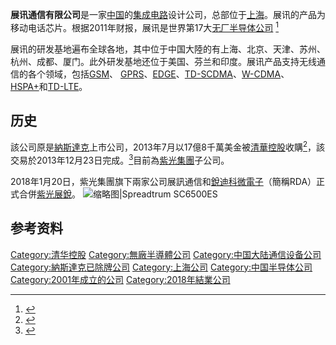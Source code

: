 {{NoteTA
|G1 = Communication
|G2 = Electronics
|G3 = IT
}}

{{Infobox company
| name         = 展讯通信有限公司
| company_name_en = Spreadtrum Communications, Inc.
| logo         =
| type         = [[子公司|子公司]]
| predecessor  = 
| successor    = [[紫光展銳|紫光展銳]]
| traded_as    = 
| location     = {{PRC}}[[上海市|上海市]]
| key_people   = 李力游 (President, CEO and Chairman)<br/>Scott Sandell (Lead Director of the Board)<ref>{{cite web |url=http://www.tradingmarkets.com/news/stock-alert/sprd_spreadtrum-appoints-president-and-ceo-dr-leo-li-as-the-new-chairman-of-the-board-and-scott-sandell--1114675.html |title=Spreadtrum Appoints President and CEO Dr. Leo Li as the New Chairman of the Board and Scott Sandell as the Lead Director |publisher=Trading Markets |accessdate=2010-03-08 }}{{dead link|date=2017年12月 |bot=InternetArchiveBot |fix-attempted=yes }}</ref>
| industry         = [[半导体|半导体]]
| products         = 
| services         = 
| foundation       = {{start date and age|2001|07|18}}
| defunct          = {{start date and age|2018|01|19}}
| revenue          = {{gain}} {{USD|3.46億|link=yes}}<small>(2010)</small><ref name="2010result">{{cite web |url=http://ir.spreadtrum.com/phoenix.zhtml?c=212408&p=irol-newsArticle&ID=1535758&highlight= |title=Spreadtrum Communications, Inc. Announces Fourth Quarter and Fiscal Year 2010 Results |publisher=Spreadtrum |accessdate=2011-03-08 |archive-date=2013-02-03 |archive-url=https://archive.is/20130203125516/http://ir.spreadtrum.com/phoenix.zhtml?c=212408&p=irol-newsArticle&ID=1535758&highlight= |dead-url=yes }}</ref>
| operating_income = 
| net_income       = {{gain}} {{USD|0.67億|link=yes}}<small>(2010)</small><ref name="2010result"/>
| aum              = 
| assets           = 
| equity           = 
| owner            = 
| num_employees    = <!-- ???? <small>(2010)</small><ref name="2009report"/> -->
| homepage = [http://www.spreadtrum.com/cn/ www.spreadtrum.com]
}}

'''展讯通信有限公司'''是一家[[中国|中国]]的[[集成电路|集成电路]]设计公司，总部位于[[上海|上海]]。展讯的产品为移动电话芯片。根据2011年财报，展讯是世界第17大[[无厂半导体公司|无厂半导体公司]] <ref>{{cite news|url=http://www.eetimes.com/electronics-news/4370863/Spreadtrum-Dialog-MegaChips-fabless-rankings|title=Spreadtrum, Dialog, MegaChips shine in fabless rankings|accessdate=27 June 2012|publisher=EE Times|date=12 April 2012|archive-url=https://web.archive.org/web/20120528213417/http://www.eetimes.com/electronics-news/4370863/Spreadtrum-Dialog-MegaChips-fabless-rankings|archive-date=2012-05-28|dead-url=yes}}</ref>

展讯的研发基地遍布全球各地，其中位于中国大陸的有上海、北京、天津、苏州、杭州、成都、厦门。此外研发基地还位于美国、芬兰和印度。展讯产品支持无线通信的各个领域，包括[[GSM|GSM]]、 [[GPRS|GPRS]]、[[EDGE|EDGE]]、[[TD-SCDMA|TD-SCDMA]]、[[W-CDMA|W-CDMA]]、[[HSPA+|HSPA+]]和[[TD-LTE|TD-LTE]]。

==历史==
該公司原是[[納斯達克|納斯達克]]上市公司，2013年7月以17億8千萬美金被[[清華控股|清華控股]]收購<ref>{{cite web |url=http://online.wsj.com/news/articles/SB10001424127887324879504578601433493554130 |title=Spreadtrum Communications Agrees to $1.78 Billion Takeover |publisher=wsj.com |accessdate=2014-01-11 |archive-date=2014-01-11 |archive-url=https://web.archive.org/web/20140111223449/http://online.wsj.com/news/articles/SB10001424127887324879504578601433493554130 |dead-url=no }}</ref>，該交易於2013年12月23日完成。<ref>{{cite web | url=http://www.broadwayworld.com/bwwgeeks/article/Tsinghua-Unigroup-Completes-Acquisition-of-Spreadtrum-for-US3100-per-ADS-20131223 | title=Tsinghua Unigroup Completes Acquisition of Spreadtrum for US$31.00 per ADS | publisher=www.broadwayworld.com | accessdate=2014-01-11 | deadurl=yes | archiveurl=https://web.archive.org/web/20140111223925/http://www.broadwayworld.com/bwwgeeks/article/Tsinghua-Unigroup-Completes-Acquisition-of-Spreadtrum-for-US3100-per-ADS-20131223 | archivedate=2014年1月11日 | df= }}</ref>目前為[[紫光集團|紫光集團]]子公司。

2018年1月20日，紫光集團旗下兩家公司展訊通信和[[銳迪科微電子|銳迪科微電子]]（簡稱RDA）正式合併[[紫光展銳|紫光展銳]]。
[[File:Samsung E1200i - Spreadtrum SC6500ES-4316.jpg|缩略图|Spreadtrum SC6500ES
]]

==参考资料==
{{Reflist}}

{{中國電子科技}}
[[Category:清华控股|Category:清华控股]]
[[Category:無廠半導體公司|Category:無廠半導體公司]]
[[Category:中国大陆通信设备公司|Category:中国大陆通信设备公司]]
[[Category:納斯達克已除牌公司|Category:納斯達克已除牌公司]]
[[Category:上海公司|Category:上海公司]]
[[Category:中国半导体公司|Category:中国半导体公司]]
[[Category:2001年成立的公司|Category:2001年成立的公司]]
[[Category:2018年結業公司|Category:2018年結業公司]]